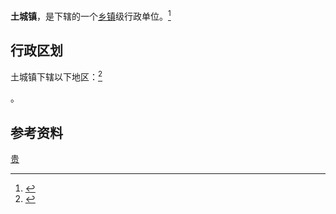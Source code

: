 {{中国乡级行政区|52/03/30/101/000}}
{{Infobox A-level scenic spot
|name=
|image=
|image_size=
|alt=<!--图片描述-->
|caption=<!--图片说明-->
|level=AAAA
|district=[[贵州|贵州]]
|assess=
|location=[[贵州省|贵州省]][[遵义市|遵义市]][[习水县|习水县]]
}}
'''土城镇'''，是{{PRC admin/fullname|52/03/30/101/000|3}}下辖的一个[[乡镇|乡镇]]级行政单位。<ref>{{PRC admin/ref sgc|{{PRC admin/parent|52/03/30/101/000}}}}</ref>

== 行政区划 ==

土城镇下辖以下地区：<ref>{{PRC admin/ref sgc|52/03/30/101/000}}</ref>

{{PRC admin/children|52/03/30/101/000}}。

== 参考资料 ==

{{reflist}}

{{行政区划小作品}}
{{PRC admin/navcat|52/03/30/101/000}}
{{中国历史文化名镇}}
[[Category:中国历史文化名镇|贵]]